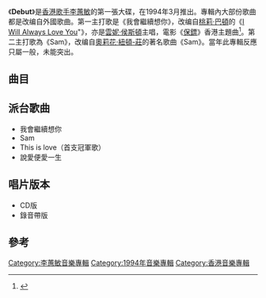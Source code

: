 {{Album infobox | <!-- See Wikipedia:WikiProject_Albums -->
|  Name        = Debut
|  Type        = [[專輯|專輯]]
|  Artist      = [[李蕙敏|李蕙敏]]
|  Cover       = 李蕙敏 Debut.jpg
|  Released    = {{flagicon|Hong Kong|colonial}} 1994年3月
|  Recorded    = {{flagicon|Hong Kong|colonial}} 1993年-1994年
|  Genre       = [[粵語流行音樂|粵語流行音樂]]
|  Length      = 51:31
|  Label       = [[樂意唱片|樂意唱片]]
|  Number      = 
|  Producer    = [[葉健華|葉健華]]<br />[[麥皓輪|麥皓輪]]
|  Last album  = 
|  This album  = '''Debut'''<br />（1994年3月）
|  Next album  = [[橫濱別戀|橫濱別戀]]<br />（1995年1月5日）
}}

《'''Debut'''》是[[香港|香港]][[歌手|歌手]][[李蕙敏|李蕙敏]]的第一張大碟，在1994年3月推出。專輯內大部份歌曲都是改编自外國歌曲。第一主打歌是《我會繼續想你》，改编自[[桃莉·巴頓|桃莉·巴頓]]的《[[我将永远爱你|I Will Always Love You]]"》，亦是[[雲妮·侯斯頓|雲妮·侯斯頓]]主唱，電影《[[保鏢|保鏢]]》香港主題曲<ref>{{Cite web |url=http://orientaldaily.on.cc/cnt/entertainment/20120213/00282_012.html?pubdate=20120213 |title=黑人天后逝世震驚中港台 |accessdate=2012-02-15 |archive-date=2016-02-02 |archive-url=https://web.archive.org/web/20160202023159/http://orientaldaily.on.cc/cnt/entertainment/20120213/00282_012.html?pubdate=20120213 |dead-url=no }}</ref>。第二主打歌為《Sam》，改编自[[奧莉花·紐頓-莊|奧莉花·紐頓-莊]]的著名歌曲《Sam》。當年此專輯反應只屬一般，未能突出。

== 曲目 ==
{{Tracklist
| collapsed = 
| headline = 
| font_size = 
| total_length = 

| all_writing = 
| all_music = 
| all_lyrics = 
| all_arranger = 
| all_producer = 
| all_note = 

| extra_column =

| title1 = This is love
| note1 = 
| longnote1 = '''第三主打歌'''<br />原曲為荻野目洋子的《This is Pop》
| writer1 = 
| music1 = Warren Bacall
| lyrics1 = [[李敏_(創作人)|李敏]]
| arranger1 = 葉健華<br />麥皓輪
| producer1 = 
| extra1 = 
| length1 = 

| title2 = 不要一晚的歡喜
| note2 = 
| longnote2 = 原曲為M People的《One Night In Heaven》
| writer2 = 
| music2 = Paul Heard<br />Mike Pickering
| lyrics2 = 李敏
| arranger2 = 葉健華<br />麥皓輪
| producer2 = 
| extra2 = 
| length2 = 

| title3 = 我會繼續想你
| note3 = 
| longnote3 = '''第一主打歌'''<br />電影《[[保鏢_(電影)|The Bodyguard]]》香港主題曲<br />原曲為Dolly Parton的《I Will Always Love You》
| writer3 = 
| music3 = [[桃莉·巴頓|Dolly Parton]]
| lyrics3 = [[張美賢|張美賢]]
| arranger3 = 葉健華<br />麥皓輪
| producer3 = 
| extra3 = 
| length3 = 

| title4 = Sam
| note4 = 
| longnote4 = '''第二主打歌'''<br />原曲為[[Olivia_Newton_John|Olivia Newton John]]的《Sam》
| writer4 = 
| music4 = John Farrar<br />Hank Marvin<br />Don Black
| lyrics4 = 黃文廣
| arranger4 = 葉健華<br />麥皓輪
| producer4 = 
| extra4 = 
| length4 = 

| title5 = 說愛便愛一生
| note5 = 
| longnote5 = '''第四主打歌'''
| writer5 = 
| music5 = 葉健華
| lyrics5 = [[李敏_(創作人)|李敏]]<br />[[李蕙敏|李蕙敏]]
| arranger5 = 麥皓輪
| producer5 = 
| extra5 = 
| length5 = 

| title6 = 不再獨行
| note6 = 
| longnote6 = 原曲為Nona Gaye的《I'm Overjoyed》
| writer6 = 
| music6 = Harmon<br />Christopher Tony
| lyrics6 = 李敏
| arranger6 = 麥皓輪
| producer6 = 
| extra6 = 
| length6 = 


| title7 = 真心
| note7 = 
| longnote7 = 原曲為Jody Watley的《Real Love》
| writer7 = 
| music7 = André Cymone<br />Jody Watley
| lyrics7 = 李敏
| arranger7 = 麥皓輪
| producer7 = 
| extra7 = 
| length7 = 

| title8 = This is love
| note8 = This is mix
| longnote8 = 
| writer8 = 
| music8 = Warren Bacall
| lyrics8 = 李敏
| arranger8 = 葉健華<br />麥皓輪
| producer8 = 
| extra8 = 
| length8 = 

| title9 = Run to me
| note9 = [[曹永廉|曹永廉]]合唱
| longnote9 = 原曲為Dionne Warwick和[[Barry_Manilow|Barry Manilow]]的《Run To Me》<br />亦收錄於[[曹永廉|曹永廉]]專輯《唯一的女神》
| writer9 = 
| music9 = Barry Alan Crompton Gibb<br />Robin Hugh Gibb<br />Maurice Gibb
| lyrics9 = 黃文廣
| arranger9 = 麥皓輪
| producer9 = 
| extra9 = 
| length9 = 

| title10 = 一生我和你
| note10 = 
| longnote10 = 國語歌曲<br />粵語原曲為《說愛便愛一生》
| writer10 = 
| music10 = 葉健華
| lyrics10 = 李敏<br />李蕙敏
| arranger10 = 麥皓輪
| producer10 = 
| extra10 = 
| length10 = 

| title11 = 人自醉
| note11 = 
| longnote11 = 原曲為Lisa Fischer的《So Intense》
| music11 = Essrs Mohawk<br />Randy Cantor<br />Narada Michael Walden<br />Claytoven Dwight Richardson
| lyrics11 = 張美賢
| arranger11 = 麥皓輪
| producer11 = 
| extra11 = 
| length11 = 

| title12 = 緣盡於此
| note12 = 
| longnote12 = 
| writer12 = 
| music12 = 李敏
| lyrics12 = 李敏
| arranger12 = 麥皓輪
| producer12 = 
| extra12 = 
| length12 = 

| title13 = Together Forever
| note13 = 
| longnote13 = 純音樂
| writer13 = 
| music13 = 葉健華
| lyrics13 = -
| arranger13 = 麥皓輪
| producer13 = 
| extra13 = 
| length13 = 
}}

== 派台歌曲 ==
*我會繼續想你 
*Sam
*This is love（首支冠軍歌）
*說愛便愛一生

== 唱片版本 ==
*CD版
*錄音帶版

== 參考 ==
<references/>

{{李蕙敏}}

[[Category:李蕙敏音樂專輯|Category:李蕙敏音樂專輯]]
[[Category:1994年音樂專輯|Category:1994年音樂專輯]]
[[Category:香港音樂專輯|Category:香港音樂專輯]]